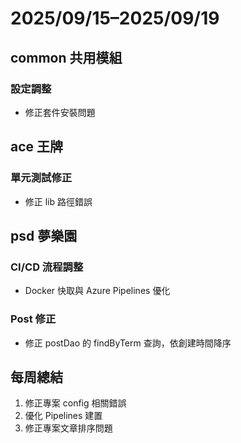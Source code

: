 
# 2025/09/15–2025/09/19

<GitBarChart data={stats} />

## common 共用模組

### 設定調整

- 修正套件安裝問題

## ace 王牌

### 單元測試修正

- 修正 lib 路徑錯誤

## psd 夢樂園

### CI/CD 流程調整

- Docker 快取與 Azure Pipelines 優化

### Post 修正

- 修正 postDao 的 findByTerm 查詢，依創建時間降序

## 每周總結

<GitHeatmapChart data={stats} />

1. 修正專案 config 相關錯誤
2. 優化 Pipelines 建置
3. 修正專案文章排序問題
